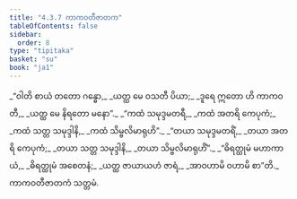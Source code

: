 ```yaml
---
title: "4.3.7 ကာကဝတီဇာတက"
tableOfContents: false
sidebar:
  order: 8
type: "tipitaka"
basket: "su"
book: "ja1"
---
```



<DynamicBreadcrumb />

<Division number="105" book="ja1">

<Paragraph number="1017" type="verses" book="ja1">
_“ဝါတိ စာယံ တတော ဂန္ဓော,_  
_ယတ္ထ မေ ဝသတီ ပိယာ;_  
_ဒူရေ ဣတော ဟိ ကာကဝတီ,_  
_ယတ္ထ မေ နိရတော မနော”._  

</Paragraph>

</Division>
<Division number="106" book="ja1">

<Paragraph number="1018" type="verses" book="ja1">
_“ကထံ သမုဒ္ဒမတရီ,_  
_ကထံ အတရိ ကေပုကံ;_  
_ကထံ သတ္တ သမုဒ္ဒါနိ,_  
_ကထံ သိမ္ဗလိမာရုဟိ”._  

</Paragraph>

</Division>
<Division number="107" book="ja1">

<Paragraph number="1019" type="verses" book="ja1">
_“တယာ သမုဒ္ဒမတရိံ,_  
_တယာ အတရိ ကေပုကံ;_  
_တယာ သတ္တ သမုဒ္ဒါနိ,_  
_တယာ သိမ္ဗလိမာရုဟိံ”._  

</Paragraph>

</Division>
<Division number="108" book="ja1">

<Paragraph number="1020" type="verses" book="ja1">
_“ဓိရတ္ထုမံ မဟာကာယံ,_  
_ဓိရတ္ထုမံ အစေတနံ;_  
_ယတ္ထ ဇာယာယဟံ ဇာရံ,_  
_အာဝဟာမိ ဝဟာမိ စာ”တိ._  


</Paragraph>
</Division>

<Paragraph number="1021" type="center" book="ja1">
ကာကဝတီဇာတကံ သတ္တမံ.
</Paragraph>